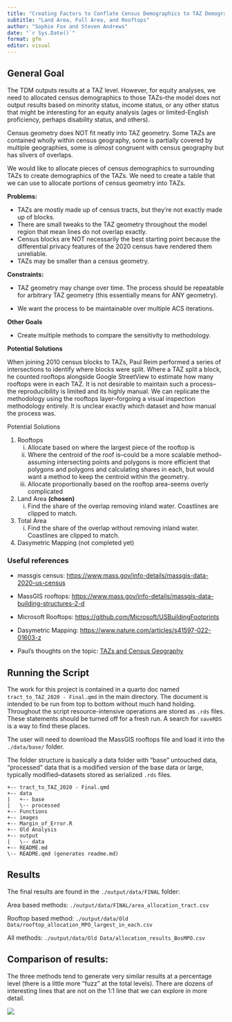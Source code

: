 ```yaml
---
title: "Creating Factors to Conflate Census Demographics to TAZ Demographics for Equity Analyses"
subtitle: "Land Area, Full Area, and Rooftops"
author: "Sophie Fox and Steven Andrews"
date: "`r Sys.Date()`" 
format: gfm
editor: visual
---
```


## General Goal

The TDM outputs results at a TAZ level. However, for equity analyses, we need to allocated census demographics to those TAZs--the model does not output results based on minority status, income status, or any other status that might be interesting for an equity analysis (ages or limited-English proficiency, perhaps disability status, and others).

Census geometry does NOT fit neatly into TAZ geometry. Some TAZs are contained wholly within census geography, some is partially covered by multiple geographies, some is *almost* congruent with census geography but has slivers of overlaps.

We would like to allocate pieces of census demographics to surrounding TAZs to create demographics of the TAZs. We need to create a table that we can use to allocate portions of census geometry into TAZs.

**Problems:**

-   TAZs are mostly made up of census tracts, but they're not exactly made up of blocks.
-   There are small tweaks to the TAZ geometry throughout the model region that mean lines do not overlap exactly.
-   Census blocks are NOT necessarily the best starting point because the differential privacy features of the 2020 census have rendered them unreliable.
-   TAZs may be smaller than a census geometry.

**Constraints:**

-   TAZ geometry may change over time. The process should be repeatable for arbitrary TAZ geometry (this essentially means for ANY geometry).

-   We want the process to be maintainable over multiple ACS iterations.

**Other Goals**

-   Create multiple methods to compare the sensitivity to methodology.

**Potential Solutions**

When joining 2010 census blocks to TAZs, Paul Reim performed a series of intersections to identify where blocks were split. Where a TAZ split a block, he counted rooftops alongside Google StreetView to estimate how many rooftops were in each TAZ. It is not desirable to maintain such a process--the reproducibility is limited and its highly manual. We can replicate the methodology using the rooftops layer--forgoing a visual inspection methodology entirely. It is unclear exactly which dataset and how manual the process was.

Potential Solutions

1.  Rooftops
    i.  Allocate based on where the largest piece of the rooftop is
    ii. Where the centroid of the roof is--could be a more scalable method--assuming intersecting points and polygons is more efficient that polygons and polygons and calculating shares in each, but would want a method to keep the centroid within the geometry.
    iii. Allocate proportionally based on the rooftop area-seems overly complicated
2.  Land Area **(chosen)**
    i.  Find the share of the overlap removing inland water. Coastlines are clipped to match.
3.  Total Area
    i.  Find the share of the overlap without removing inland water. Coastlines are clipped to match.
4.  Dasymetric Mapping (not completed yet)

### Useful references

-   massgis census: <https://www.mass.gov/info-details/massgis-data-2020-us-census>

-   MassGIS rooftops: <https://www.mass.gov/info-details/massgis-data-building-structures-2-d>

-   Microsoft Rooftops: <https://github.com/Microsoft/USBuildingFootprints>

-   Dasymetric Mapping: <https://www.nature.com/articles/s41597-022-01603-z>

-   Paul's thoughts on the topic: [TAZs and Census Geography](https://docs.google.com/presentation/d/1MDErn39ACXf1nyaW1dcCB9o_aeXUcY9tLi2yhBLjQXw/edit#slide=id.gcc3b1fded3_0_121)

## Running the Script

The work for this project is contained in a quarto doc named `tract_to_TAZ_2020 - Final.qmd` in the main directory. The document is intended to be run from top to bottom without much hand holding. Throughout the script resource-intensive operations are stored as `.rds` files. These statements should be turned off for a fresh run. A search for `saveRDS` is a way to find these places.

The user will need to download the MassGIS rooftops file and load it into the `./data/base/` folder.

The folder structure is basically a data folder with "base" untouched data, "processed" data that is a modified version of the base data or large, typically modified--datasets stored as serialized `.rds` files.

```         
+-- tract_to_TAZ_2020 - Final.qmd
+-- data
|   +-- base
|   \-- processed
+-- Functions
+-- images
+-- Margin_of_Error.R
+-- Old Analysis
+-- output
|   \-- data
+-- README.md
\-- README.qmd (generates readme.md)
```

## Results

The final results are found in the `./output/data/FINAL` folder:

Area based methods: `./output/data/FINAL/area_allocation_tract.csv`

Rooftop based method: `./output/data/Old Data/rooftop_allocation_MPO_largest_in_each.csv`

All methods: `./output/data/Old Data/allocation_results_BosMPO.csv`

## Comparison of results:

The three methods tend to generate very similar results at a percentage level (there is a little more "fuzz" at the total levels). There are dozens of interesting lines that are not on the 1:1 line that we can explore in more detail.

![](images/PctMinorityComparison.png)
